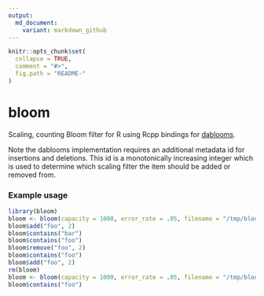 ```yaml
---
output:
  md_document:
    variant: markdown_github
---
```


<!-- README.md is generated from README.Rmd. Please edit that file -->

```r
knitr::opts_chunk$set(
  collapse = TRUE,
  comment = "#>",
  fig.path = "README-"
)
```
# bloom #

Scaling, counting Bloom filter for R using Rcpp bindings for
[dablooms](https://github.com/bitly/dablooms/).

Note the dablooms implementation requires an additional metadata id for
insertions and deletions.  This id is a monotonically increasing integer which
is used to determine which scaling filter the item should be added or removed
from.

### Example usage

```r
library(bloom)
bloom <- bloom(capacity = 1000, error_rate = .05, filename = "/tmp/bloom.bin")
bloom$add("foo", 2)
bloom$contains("bar")
bloom$contains("foo")
bloom$remove("foo", 2)
bloom$contains("foo")
bloom$add("foo", 2)
rm(bloom)
bloom <- bloom(capacity = 1000, error_rate = .05, filename = "/tmp/bloom.bin", exists = TRUE)
bloom$contains("foo")
```
